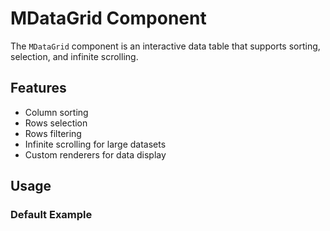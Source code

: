

<Meta of={DataGridStories} />

# MDataGrid Component

The `MDataGrid` component is an interactive data table that supports sorting, selection, and infinite scrolling.

## Features

- Column sorting
- Rows selection
- Rows filtering
- Infinite scrolling for large datasets
- Custom renderers for data display

## Usage

### Default Example

<Canvas of={DataGridStories.Default} />

<Controls />